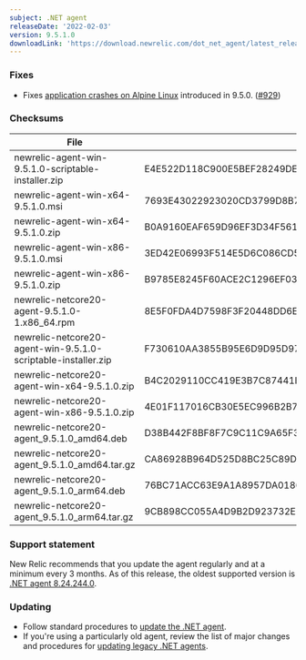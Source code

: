 ```yaml
---
subject: .NET agent
releaseDate: '2022-02-03'
version: 9.5.1.0
downloadLink: 'https://download.newrelic.com/dot_net_agent/latest_release'
---
```


### Fixes
* Fixes [application crashes on Alpine Linux](https://github.com/newrelic/newrelic-dotnet-agent/issues/918) introduced in 9.5.0. ([#929](https://github.com/newrelic/newrelic-dotnet-agent/pull/929))

### Checksums
| File | SHA - 256  Hash |
| ---| ---|
| newrelic-agent-win-9.5.1.0-scriptable-installer.zip | E4E522D118C900E5BEF28249DEFE53DEAF1CC95B88C75B39F3539B5650E213F7 |
| newrelic-agent-win-x64-9.5.1.0.msi | 7693E43022923020CD3799D8B7504CDF98564FCB4455E505C592E82C75A305E2 |
| newrelic-agent-win-x64-9.5.1.0.zip | B0A9160EAF659D96EF3D34F561251B80FA031B1066B0BCC9908073DE69D38FFC |
| newrelic-agent-win-x86-9.5.1.0.msi | 3ED42E06993F514E5D6C086CD5D40C7BC1E5DF674B146D2C9E2C1C9A4F89E7D2 |
| newrelic-agent-win-x86-9.5.1.0.zip | B9785E8245F60ACE2C1296EF03BFD882626E1830996C87E14721F307FD0A89D3 |
| newrelic-netcore20-agent-9.5.1.0-1.x86_64.rpm | 8E5F0FDA4D7598F3F20448DD6E9C8481C560C566A1728B26C9F475B85A927FF9 |
| newrelic-netcore20-agent-win-9.5.1.0-scriptable-installer.zip | F730610AA3855B95E6D9D95D9787E8578BB7203B4A6C67821C5E72065EA33367 |
| newrelic-netcore20-agent-win-x64-9.5.1.0.zip | B4C2029110CC419E3B7C87441E154029C2A7EB75FA96A172BE72591CF166B75A |
| newrelic-netcore20-agent-win-x86-9.5.1.0.zip | 4E01F117016CB30E5EC996B2B7A96A2D6E2912CF804BD121821B0EE5CFB1967E |
| newrelic-netcore20-agent_9.5.1.0_amd64.deb | D38B442F8BF8F7C9C11C9A65F3FBBCA1138332592B73CC03E4152781258A83A2 |
| newrelic-netcore20-agent_9.5.1.0_amd64.tar.gz | CA86928B964D525D8BC25C89D559DB74411B5376BFFCD6ECECC4C3932783FB0A |
| newrelic-netcore20-agent_9.5.1.0_arm64.deb | 76BC71ACC63E9A1A8957DA01863061062FABB7700A44C72A183FD50D4BE4C1C4 |
| newrelic-netcore20-agent_9.5.1.0_arm64.tar.gz | 9CB898CC055A4D9B2D923732E8726C3295A90441F6E74941ECFC95084828969A |

### Support statement
New Relic recommends that you update the agent regularly and at a minimum every 3 months. As of this release, the oldest supported version is [.NET agent 8.24.244.0](/docs/release-notes/agent-release-notes/net-release-notes/net-agent-8242440).

### Updating
* Follow standard procedures to [update the .NET agent](/docs/agents/net-agent/installation-configuration/update-net-agent).
* If you're using a particularly old agent, review the list of major changes and procedures for [updating legacy .NET agents](/docs/agents/net-agent/troubleshooting/upgrade-legacy-net-agents).
